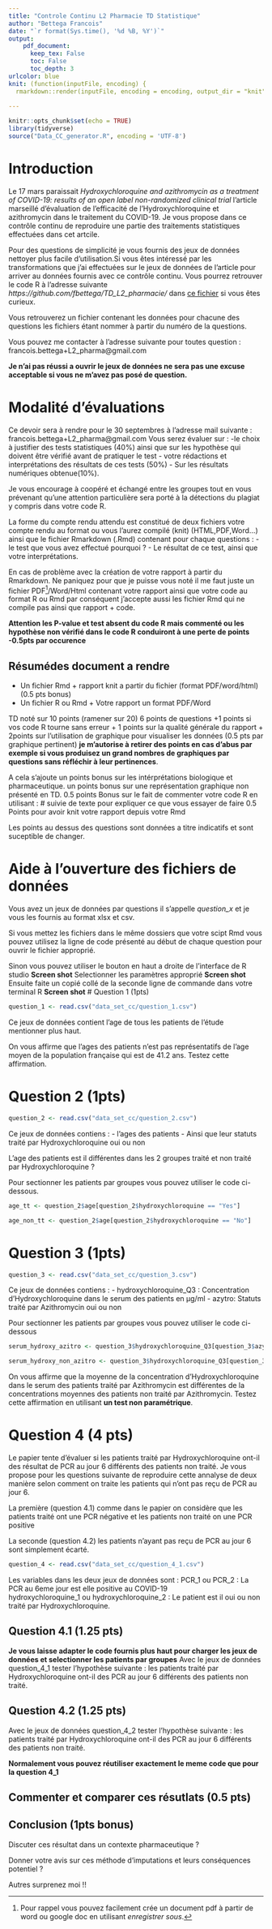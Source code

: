 ```yaml
---
title: "Controle Continu L2 Pharmacie TD Statistique"
author: "Bettega Francois"
date: "`r format(Sys.time(), '%d %B, %Y')`"
output:  
    pdf_document: 
      keep_tex: False
      toc: False
      toc_depth: 3
urlcolor: blue
knit: (function(inputFile, encoding) {
  rmarkdown::render(inputFile, encoding = encoding, output_dir = "knit") })
  
---
```



```r
knitr::opts_chunk$set(echo = TRUE)
library(tidyverse)
source("Data_CC_generator.R", encoding = 'UTF-8')
```


# Introduction
Le 17 mars paraissait *Hydroxychloroquine and azithromycin as a treatment of COVID-19: results of an open label non-randomized clinical trial* l'article marseillé d'évaluation de l'efficacité de l'Hydroxychloroquine et azithromycin dans le traitement du COVID-19. 
Je vous propose dans ce contrôle continu de reproduire une partie des traitements statistiques effectuées dans cet artcile.


Pour des questions de simplicité je vous fournis des jeux de données nettoyer plus facile d'utilisation.Si vous êtes intéressé par les transformations que j'ai effectuées sur le jeux de données de l'article pour arriver au données fournis avec ce contrôle continu. Vous pourrez retrouver le code R à l'adresse suivante *https://github.com/fbettega/TD_L2_pharmacie/* dans  [ce fichier](https://github.com/fbettega/TD_L2_pharmacie/blob/master/Data_CC_generator.R)  si vous êtes curieux.

Vous retrouverez un fichier contenant les données pour chacune des questions les fichiers étant nommer à partir du numéro de la questions.

Vous pouvez me contacter à l'adresse suivante pour toutes question : francois.bettega+L2_pharma@gmail.com 

**Je n'ai pas réussi a ouvrir le jeux de données ne sera pas une excuse acceptable si vous ne m'avez pas posé de question.**



# Modalité d'évaluations  

Ce devoir sera à rendre pour le 30 septembres à l'adresse mail suivante : francois.bettega+L2_pharma@gmail.com 
Vous serez évaluer sur :
    -le choix à justifier des tests statistiques (40%) ainsi que sur les hypothèse qui doivent être vérifié avant de pratiquer le test
    - votre rédactions et interprétations des résultats de ces tests (50%) 
    - Sur les résultats numériques obtenue(10%). 
    
Je vous encourage à coopéré et échangé entre les groupes tout en vous prévenant qu'une attention particulière sera porté à la détections du plagiat y compris dans votre code R. 

La forme du compte rendu attendu est constitué de deux fichiers votre compte rendu au format ou vous l'aurez compilé (knit) (HTML,PDF,Word...) ainsi que le fichier Rmarkdown (.Rmd) contenant pour chaque questions : 
    - le test que vous avez effectué pourquoi ?
    - Le résultat de ce test, ainsi que votre interprétations.
 
En cas de problème avec la création de votre rapport à partir du Rmarkdown. Ne paniquez pour que je puisse vous noté il me faut juste un fichier PDF[^1]/Word/Html contenant votre rapport ainsi que votre code au format R ou Rmd par conséquent j'accepte aussi les fichier Rmd qui ne compile pas ainsi que rapport + code.

[^1]: Pour rappel vous pouvez facilement crée un document pdf à partir de word ou google doc en utilisant *enregistrer sous*.

**Attention les P-value et test absent du code R mais commenté ou les hypothèse non vérifié dans le code R conduiront à une perte de points -0.5pts par occurence**


## Résumédes document a rendre
   - Un fichier Rmd + rapport knit a partir du fichier (format PDF/word/html) (0.5 pts bonus)
   - Un fichier R ou Rmd + Votre rapport un format PDF/Word 
   


TD noté sur 10 points (ramener sur 20)  6 points de questions +1 points si vos code R tourne sans erreur + 1 points sur la qualité générale du rapport + 2points sur l'utilisation de graphique pour visualiser les données (0.5 pts par graphique pertinent) **je m'autorise à retirer des points en cas d'abus par exemple si vous produisez un grand nombres de graphiques par questions sans réfléchir à leur pertinences**.


A cela s'ajoute un points bonus sur les intérprétations biologique et pharmaceutique.
un points bonus sur une représentation graphique non présenté en TD.
0.5 points Bonus sur le fait de commenter votre code R en utilisant : \# suivie de texte pour expliquer ce que vous essayer de faire
0.5 Points pour avoir knit votre rapport depuis votre Rmd


Les points au dessus des questions sont données a titre indicatifs et sont suceptible de changer.

# Aide à l'ouverture des fichiers de données
Vous avez un jeux de données par questions il s'appelle *question_x* et je vous les fournis au format xlsx et csv.


Si vous mettez les fichiers dans le même dossiers que votre scipt Rmd vous pouvez utilisez la ligne de code présenté au début de chaque question pour ouvrir le fichier approprié.


Sinon vous pouvez utiliser le bouton en haut a droite de l'interface de R studio
**Screen shot**
Selectionner les paramètres approprié 
**Screen shot**
Ensuite faite un copié collé de la seconde ligne de commande dans votre terminal R
**Screen shot**
# Question 1 (1pts)
```r
question_1 <- read.csv("data_set_cc/question_1.csv")
```
Ce jeux de données contient l'age de tous les patients de l'étude mentionner plus haut.


On vous affirme que l'ages des patients n'est pas représentatifs de l'age moyen de la population française qui est de 41.2 ans. Testez cette affirmation.

# Question 2 (1pts)
```r
question_2 <- read.csv("data_set_cc/question_2.csv")
```
Ce jeux de données contiens :
     - l'ages des patients 
     - Ainsi que leur statuts traité par Hydroxychloroquine oui ou non
    
    
L'age des patients est il différentes dans les 2 groupes traité et non traité par Hydroxychloroquine ?  

Pour sectionner les patients par groupes vous pouvez utiliser le code ci-dessous.
```r
age_tt <- question_2$age[question_2$hydroxychloroquine == "Yes"]

age_non_tt <- question_2$age[question_2$hydroxychloroquine == "No"]
```


# Question 3 (1pts)  
```r
question_3 <- read.csv("data_set_cc/question_3.csv")
```
Ce jeux de données contiens :
     - hydroxychloroquine_Q3 : Concentration d'Hydroxychloroquine dans le serum des patients en µg/ml
     - azytro: Statuts traité par Azithromycin oui ou non
    
    


Pour sectionner les patients par groupes vous pouvez utiliser le code ci-dessous
```r
serum_hydroxy_azitro <- question_3$hydroxychloroquine_Q3[question_3$azytro == "Yes"]

serum_hydroxy_non_azitro <- question_3$hydroxychloroquine_Q3[question_3$azytro == "No"]
```
On vous affirme que la moyenne de la concentration d'Hydroxychloroquine dans le serum des patients traité par Azithromycin est différentes de la concentrations moyennes des patients non traité par Azithromycin. Testez cette affirmation en utilisant **un test non paramétrique**.  







# Question 4 (4 pts)

Le papier tente d'évaluer si les patients traité par Hydroxychloroquine ont-il des résultat de PCR au jour 6 différents des patients non traité. Je vous propose pour les questions suivante de reproduire cette annalyse de deux manière selon comment on traite les patients qui n'ont pas reçu de PCR au jour 6.

La première (question 4.1) comme dans le papier on considère que les patients traité ont une PCR négative et les patients non traité on une PCR positive

La seconde (question 4.2) les patients n'ayant pas reçu de PCR au jour 6 sont simplement écarté.

```r
question_4 <- read.csv("data_set_cc/question_4_1.csv")
```
Les variables dans les deux jeux de données sont :
PCR_1 ou PCR_2 : La PCR au 6eme jour est elle positive au COVID-19  
hydroxychloroquine_1 ou hydroxychloroquine_2 : Le patient est il oui ou non traité par Hydroxychloroquine.

## Question 4.1 (1.25 pts)
**Je vous laisse adapter le code fournis plus haut pour charger les jeux de données et selectionner les patients par groupes**
Avec le jeux de données question_4_1 tester l'hypothèse suivante : les patients traité par Hydroxychloroquine ont-il des PCR au jour 6 différents des patients non traité. 

## Question 4.2 (1.25 pts)
Avec le jeux de données question_4_2 tester l'hypothèse suivante : les patients traité par Hydroxychloroquine ont-il des PCR au jour 6 différents des patients non traité. 

**Normalement vous pouvez réutiliser exactement le meme code que pour la question 4_1**



## Commenter et comparer ces résutlats (0.5 pts)

## Conclusion (1pts bonus)

Discuter ces résultat dans un contexte pharmaceutique ?

Donner votre avis sur ces méthode d'imputations et leurs conséquences potentiel ?

Autres surprenez moi !!

